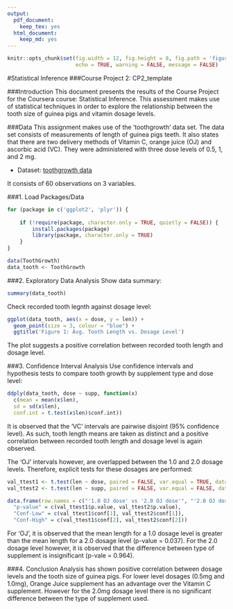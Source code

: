 ```yaml
---
output:
  pdf_document:
    keep_tex: yes
  html_document:
    keep_md: yes
---
```

```r
knitr::opts_chunk$set(fig.width = 12, fig.height = 8, fig.path = 'figure/',
                      echo = TRUE, warning = FALSE, message = FALSE)
```
#Statistical Inference
###Course Project 2: CP2_template


###Introduction
This document presents the results of the Course Project for the Coursera course: Statistical Inference. This assessment makes use of statistical techniques in order to explore the relationship between the tooth size of guinea pigs and vitamin dosage levels.


###Data
This assignment makes use of the 'toothgrowth' data set. The data set consists of measurements of length of guinea pigs teeth. It also states that there are two delivery methods of Vitamin C, orange juice (OJ) and ascorbic acid (VC). They were administered with three dose levels of 0.5, 1, and 2 mg.

* Dataset: [toothgrowth data](https://stat.ethz.ch/R-manual/R-devel/library/datasets/html/ToothGrowth.html)

It consists of 60 observations on 3 variables.


###1. Load Packages/Data
```r
for (package in c('ggplot2', 'plyr')) {
 
    if (!require(package, character.only = TRUE, quietly = FALSE)) {
        install.packages(package)
        library(package, character.only = TRUE)
    }
}

data(ToothGrowth)
data_tooth <- ToothGrowth
```


###2. Exploratory Data Analysis
Show data summary:
```r
summary(data_tooth)
```

Check recorded tooth legnth against dosage level:
```r
ggplot(data_tooth, aes(x = dose, y = len)) + 
  geom_point(size = 3, colour = "blue") +
  ggtitle('Figure 1: Avg. Tooth Length vs. Dosage Level')
```
The plot suggests a positive correlation between recorded tooth length and dosage level.


###3. Confidence Interval Analysis
Use confidence intervals and hypothesis tests to compare tooth growth by supplement type and dose level:
```r
ddply(data_tooth, dose ~ supp, function(x) 
  c(mean = mean(x$len),
  sd = sd(x$len),
  conf.int = t.test(x$len)$conf.int))
```
It is observed that the 'VC'  intervals are pairwise disjoint (95% confidence level). As such, tooth length means are taken as distinct and a positive correlation between recorded tooth length and dosage level is again observed.

The 'OJ' intervals however, are overlapped between the 1.0 and 2.0 dosage levels. Therefore, explicit tests for these dosages are performed:
```r
val_ttest1 <- t.test(len ~ dose, paired = FALSE, var.equal = TRUE, data = subset(data_tooth, dose %in% c(1.0, 2.0) & supp == 'OJ'))
val_ttest2 <- t.test(len ~ supp, paired = FALSE, var.equal = FALSE, data = subset(data_tooth, dose == 2.0))

data.frame(row.names = c("'1.0 OJ dose' vs '2.0 OJ dose'", "'2.0 OJ dose' vs '2.0 VC dose'"),
  "p-value" = c(val_ttest1$p.value, val_ttest2$p.value),
  "Conf-Low" = c(val_ttest1$conf[1], val_ttest2$conf[1]),
  "Conf-High" = c(val_ttest1$conf[2], val_ttest2$conf[2]))
```
For 'OJ', it is observed that the mean length for a 1.0 dosage level is greater than the mean length for a 2.0 dosage level (p-value = 0.037). For the 2.0 dosage level however, it is observed that the difference between type of supplement is insignificant (p-vale = 0.964).


###4. Conclusion
Analysis has shown positive correlation between dosage levels and the tooth size of guinea pigs. For lower level dosages (0.5mg and 1.0mg), Orange Juice supplement has an advantage over the Vitamin C supplement. However for the 2.0mg dosage level there is no significant difference between the type of supplement used.